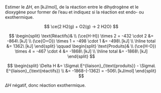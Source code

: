 ::: {.Exercise data-latex=""}

Estimer le $\Delta H$, en [kJ/mol], de la réaction entre le dihydrogène et le dioxygène pour former de l'eau et indiquez si la réaction est endo- ou exothermique.

\vspace{\stretch{1}}

:::

::: {.Answer data-latex=""}

$$
\ce{2 H2(g) + O2(g) -> 2 H2O}
$$

$$
\begin{split}
  \text{Réactifs}& \\
  (\ce{H-H}) \times 2 = -432 \cdot 2 &= -864\ [kJ] \\
  (\ce{O=O}) \times 1 = -498 \cdot 1 &= -498\ [kJ] \\
  \hline
  total &= 1362\ [kJ]
\end{split}
\qquad
\begin{split}
  \text{Produits}& \\
  (\ce{H-O}) \times 4 = -467 \cdot 4 &= -1868\ [kJ] \\
  \hline
  total &= -1868\ [kJ]
\end{split}
$$

$$
\begin{split}
\Delta H &= \Sigma\ E^{liaison}_{\text{produits}} - \Sigma\ E^{liaison}_{\text{réactifs}} \\
  &= -1868-(-1362) = -506\ [kJ/mol]
\end{split}
$$

$\Delta H$ négatif, donc réaction exothermique.
:::
